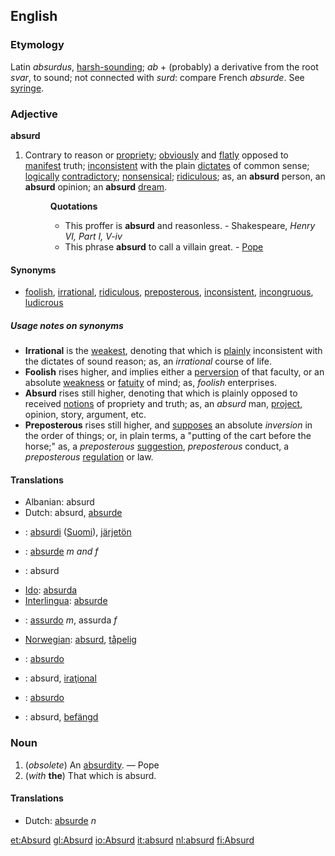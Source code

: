 ==English==
===Etymology===
Latin ''absurdus'', [[harsh-sounding]]; ''ab'' + (probably) a derivative from the root ''svar'', to sound; not connected with ''surd'': compare French ''absurde''.  See [[syringe]].

===Adjective===
'''absurd'''

#Contrary to reason or [[propriety]]; [[obviously]] and [[flatly]] opposed to [[manifest]] truth; [[inconsistent]] with the plain [[dictates]] of common sense; [[logically]] [[contradictory]]; [[nonsensical]]; [[ridiculous]]; as, an '''absurd''' person, an '''absurd''' opinion; an '''absurd''' [[dream]].
#:'''Quotations'''
#:*This proffer is '''absurd''' and reasonless. - Shakespeare, ''Henry VI, Part I, V-iv''
#:*This phrase '''absurd''' to call a villain great. - [[Pope]]

====Synonyms====
*[[foolish]], [[irrational]], [[ridiculous]], [[preposterous]], [[inconsistent]], [[incongruous]], [[ludicrous]]

=====Usage notes on synonyms=====
*'''Irrational''' is the [[weakest]], denoting that which is [[plainly]] inconsistent with the dictates of sound reason; as, an ''irrational'' course of life. 
*'''Foolish''' rises higher, and implies either a [[perversion]] of that faculty, or an absolute [[weakness]] or [[fatuity]] of mind; as, ''foolish'' enterprises. 
*'''Absurd''' rises still higher, denoting that which is plainly opposed to received [[notions]] of propriety and truth; as, an ''absurd'' man, [[project]], opinion, story, argument, etc. 
*'''Preposterous''' rises still higher, and [[supposes]] an absolute ''inversion'' in the order of things; or, in plain terms, a "putting of the cart before the horse;" as, a ''preposterous'' [[suggestion]], ''preposterous'' conduct, a ''preposterous'' [[regulation]] or law.

====Translations====
*Albanian: absurd
*Dutch: absurd, [[absurde]]
*{{fi}}: [[absurdi]] ([[:fi:absurdi|Suomi]]), [[järjetön]]
*{{fr}}: [[absurde]] ''m and f''
*{{de}}: absurd
*[[Ido]]: [[absurda]]
*[[Interlingua]]: [[absurde]]
*{{it}}: [[assurdo]] ''m'', assurda ''f''
*[[Norwegian]]: [[absurd]], [[tåpelig]]
*{{pt}}: [[absurdo]]
*{{ro}}: absurd, [[iraţional]]
*{{es}}: [[absurdo]]
*{{sv}}: absurd, [[befängd]]

===Noun===
#(''obsolete'') An [[absurdity]]. &mdash; Pope
#(''with'' '''the''') That which is absurd.

====Translations====
*Dutch: [[absurde]] ''n''

[[et:Absurd]]
[[gl:Absurd]]
[[io:Absurd]]
[[it:absurd]]
[[nl:absurd]]
[[fi:Absurd]]